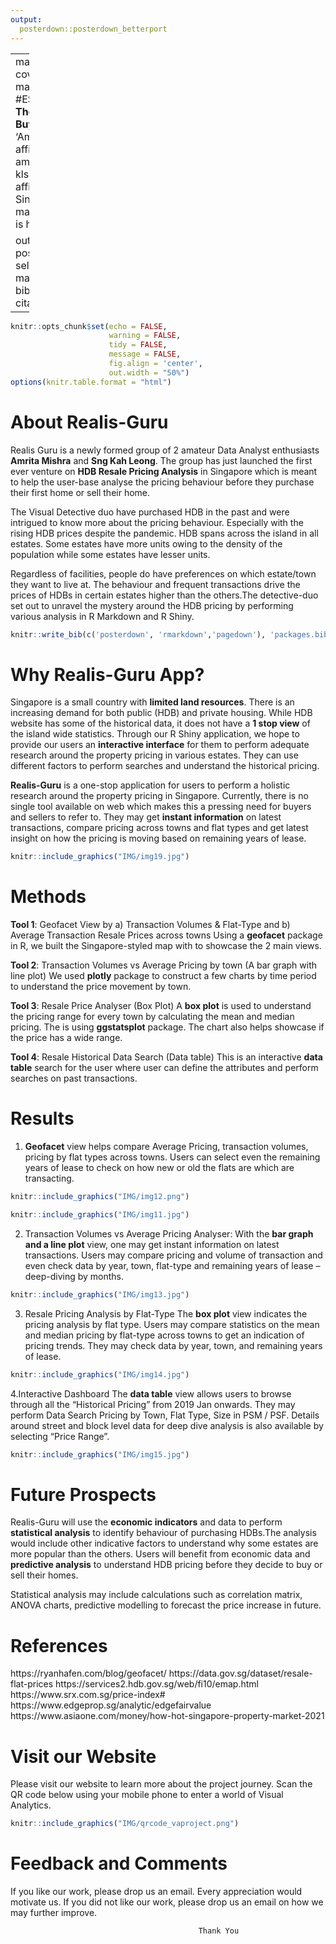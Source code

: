 ```yaml
---
output: 
  posterdown::posterdown_betterport
---
```

---
main_topsize: 0.1 #percent coverage of the poster
main_bottomsize: 0.05
#ESSENTIALS
title: '**Realis-Guru: The One-Stop Help for New HDB Buyers/Sellers**'
author:
  - name: 'Amrita Mishra                |   Sng Kah Leong'
    affil: 1
    main: true
    email: amritam.2020@mitb.smu.edu.sg |   klsng.2020@mitb.smu.edu.sg
affiliation:
  - num: 1
    address: Singapore Management University
main_findings:
  - "**Realis-Guru** App is here to help **buyers and sellers**!"

output: 
  posterdown::posterdown_betterport:
    self_contained: false
    pandoc_args: --mathjax
    number_sections: false
bibliography: packages.bib
link-citations: true
---

```r
knitr::opts_chunk$set(echo = FALSE,
                      warning = FALSE,
                      tidy = FALSE,
                      message = FALSE,
                      fig.align = 'center',
                      out.width = "50%")
options(knitr.table.format = "html") 
```
# About Realis-Guru
Realis Guru is a newly formed group of 2 amateur Data Analyst enthusiasts **Amrita Mishra** and **Sng Kah Leong**. The group has just launched the first ever venture on **HDB Resale Pricing Analysis** in Singapore which is meant to help the user-base analyse the pricing behaviour before they purchase their first home or sell their home.

The Visual Detective duo have purchased HDB in the past and were intrigued to know more about the pricing behaviour. Especially with the rising HDB prices despite the pandemic. HDB spans across the island in all estates. Some estates have more units owing to the density of the population while some estates have lesser units.

Regardless of facilities, people do have preferences on which estate/town they want to live at. The behaviour and frequent transactions drive the prices of HDBs in certain estates higher than the others.The detective-duo set out to unravel the mystery around the HDB pricing by performing various analysis in R Markdown and R Shiny.

```r
knitr::write_bib(c('posterdown', 'rmarkdown','pagedown'), 'packages.bib')
```
# Why Realis-Guru App?
Singapore is a small country with **limited land resources**. There is an increasing demand for both public (HDB) and private housing. While HDB website has some of the historical data, it does not have a **1 stop view** of the island wide statistics. Through our R Shiny application, we hope to provide our users an **interactive interface** for them to perform adequate research around the property pricing in various estates. They can use different factors to perform searches and understand the historical pricing.

**Realis-Guru** is a one-stop application for users to perform a holistic research around the property pricing in Singapore. Currently, there is no single tool available on web which makes this a pressing need for buyers and sellers to refer to. They may get **instant information** on latest transactions, compare pricing across towns and flat types and get latest insight on how the pricing is moving based on remaining years of lease.

```r
knitr::include_graphics("IMG/img19.jpg")
```


# Methods
**Tool 1**: Geofacet View by a) Transaction Volumes & Flat-Type and b) Average Transaction Resale Prices across towns
Using a **geofacet** package in R, we built the Singapore-styled map with to showcase the 2 main views.

**Tool 2**: Transaction Volumes vs Average Pricing by town (A bar graph with line plot)
We used **plotly** package to construct a few charts by time period to understand the price movement by town.

**Tool 3**: Resale Price Analyser (Box Plot)
A **box plot** is used to understand the pricing range for every town by calculating the mean and median pricing. The is using **ggstatsplot** package. The chart also helps showcase if the price has a wide range.

**Tool 4**: Resale Historical Data Search (Data table)
This is an interactive **data table** search for the user where user can define the attributes and perform searches on past transactions.

# Results
1. **Geofacet** view helps compare Average Pricing, transaction volumes, pricing by flat types across towns. Users can select even the remaining years of lease to check on how new or old the flats are which are transacting.

```r
knitr::include_graphics("IMG/img12.png")
```

```r
knitr::include_graphics("IMG/img11.jpg")
```

2. Transaction Volumes vs Average Pricing Analyser:
With the **bar graph and a line plot** view, one may get instant information on latest transactions. Users may compare pricing and volume of transaction and even check data by year, town, flat-type and remaining years of lease – deep-diving by months.

```r
knitr::include_graphics("IMG/img13.jpg")
```

3. Resale Pricing Analysis by Flat-Type
The **box plot** view indicates the pricing analysis by flat type. Users may compare statistics on the mean and median pricing by flat-type across towns to get an indication of pricing trends. They may check data by year, town, and remaining years of lease.

```r
knitr::include_graphics("IMG/img14.jpg")
```

4.Interactive Dashboard
The **data table** view allows users to browse through all the “Historical Pricing” from 2019 Jan onwards. They may perform Data Search Pricing by Town, Flat Type, Size in PSM / PSF. Details around street and block level data for deep dive analysis is also available by selecting “Price Range”. 

```r
knitr::include_graphics("IMG/img15.jpg")
```

# Future Prospects
Realis-Guru will use the **economic indicators** and data to perform **statistical analysis** to identify behaviour of purchasing HDBs.The analysis would include other indicative factors to understand why some estates are more popular than the others. Users will benefit from economic data and **predictive analysis** to understand HDB pricing before they decide to buy or sell their homes.

Statistical analysis may include calculations such as correlation matrix, ANOVA charts, predictive modelling to forecast the price increase in future.

# References
https://ryanhafen.com/blog/geofacet/
https://data.gov.sg/dataset/resale-flat-prices
https://services2.hdb.gov.sg/web/fi10/emap.html
https://www.srx.com.sg/price-index#
https://www.edgeprop.sg/analytic/edgefairvalue
https://www.asiaone.com/money/how-hot-singapore-property-market-2021

# Visit our Website
Please visit our website to learn more about the project journey. Scan the QR code below using your mobile phone to enter a world of Visual Analytics.
```r
knitr::include_graphics("IMG/qrcode_vaproject.png")
```

# Feedback and Comments
If you like our work, please drop us an email. Every appreciation would motivate us.
If you did not like our work, please drop us an email on how we may further improve.

                                              Thank You